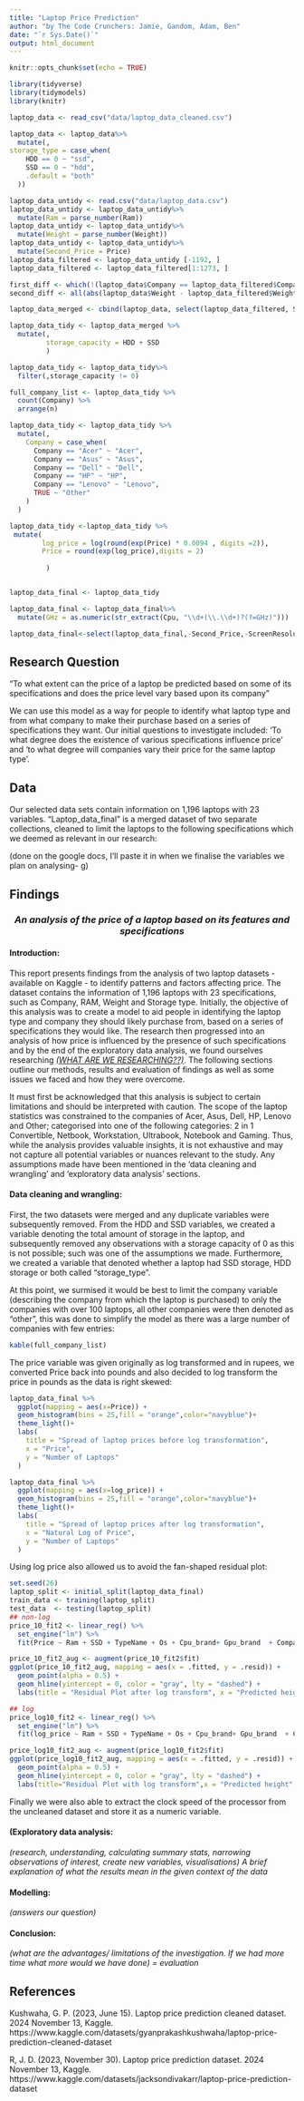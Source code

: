 ```yaml
---
title: "Laptop Price Prediction"
author: "by The Code Crunchers: Jamie, Gandom, Adam, Ben"
date: "`r Sys.Date()`"
output: html_document
---
```


```r
knitr::opts_chunk$set(echo = TRUE)
```


```r
library(tidyverse)
library(tidymodels)
library(knitr)
```


```r
laptop_data <- read_csv("data/laptop_data_cleaned.csv")

laptop_data <- laptop_data%>% 
  mutate(, 
storage_type = case_when(
    HDD == 0 ~ "ssd",
    SSD == 0 ~ "hdd",
    .default = "both"
  ))

laptop_data_untidy <- read.csv("data/laptop_data.csv")
laptop_data_untidy <- laptop_data_untidy%>%
  mutate(Ram = parse_number(Ram))
laptop_data_untidy <- laptop_data_untidy%>%
  mutate(Weight = parse_number(Weight))
laptop_data_untidy <- laptop_data_untidy%>%
  mutate(Second_Price = Price)
laptop_data_filtered <- laptop_data_untidy [-1192, ]
laptop_data_filtered <- laptop_data_filtered[1:1273, ]

first_diff <- which(!(laptop_data$Company == laptop_data_filtered$Company & laptop_data$TypeName == laptop_data_filtered$TypeName & laptop_data$Ram == laptop_data_filtered$Ram ))
second_diff <- all(abs(laptop_data$Weight - laptop_data_filtered$Weight) < .Machine$double.eps^0.5)

laptop_data_merged <- cbind(laptop_data, select(laptop_data_filtered, Second_Price, Inches, ScreenResolution, Cpu, Gpu, Memory)) 

laptop_data_tidy <- laptop_data_merged %>%
  mutate(,
         storage_capacity = HDD + SSD
         )

laptop_data_tidy <- laptop_data_tidy%>%
  filter(,storage_capacity != 0)

full_company_list <- laptop_data_tidy %>% 
  count(Company) %>%
  arrange(n)

laptop_data_tidy <- laptop_data_tidy %>%
  mutate(,
    Company = case_when(
      Company == "Acer" ~ "Acer",
      Company == "Asus" ~ "Asus",
      Company == "Dell" ~ "Dell",
      Company == "HP" ~ "HP",
      Company == "Lenovo" ~ "Lenovo",
      TRUE ~ "Other"
    )    
  )

laptop_data_tidy <-laptop_data_tidy %>%
 mutate(
        log_price = log(round(exp(Price) * 0.0094 , digits =2)),
        Price = round(exp(log_price),digits = 2)
        
         )


laptop_data_final <- laptop_data_tidy

laptop_data_final <- laptop_data_final%>%
  mutate(GHz = as.numeric(str_extract(Cpu, "\\d+(\\.\\d+)?(?=GHz)")))

laptop_data_final<-select(laptop_data_final,-Second_Price,-ScreenResolution,-Gpu,-Memory,-Cpu)


```


## Research Question


“To what extent can the price of a laptop be predicted based on some of its specifications and does the price level vary based upon its company”

We can use this model as a way for people to identify what laptop type and from what company to make their purchase based on a series of specifications they want. Our initial questions to investigate included: 'To what degree does the existence of various specifications influence price' and 'to what degree will companies vary their price for the same laptop type'.



## Data

Our selected data sets contain information on 1,196 laptops with 23 variables. “Laptop_data_final” is a merged dataset of two separate collections, cleaned to limit the laptops to the following specifications which we deemed as relevant in our research:

(done on the google docs, I'll paste it in when we finalise the variables we plan on analysing- g)




## Findings

<h3><center>*An analysis of the price of a laptop based on its features and specifications*</center></h3>

<h4>Introduction:</h4>
This report presents findings from the analysis of two laptop datasets - available on Kaggle - to identify patterns and factors affecting price. The dataset contains the information of 1,196 laptops with 23 specifications, such as Company, RAM, Weight and Storage type. Initially, the objective of this analysis was to create a model to aid people in identifying the laptop type and company they should likely purchase from, based on a series of specifications they would like. The research then progressed into an analysis of how price is influenced by the presence of such specifications and by the end of the exploratory data analysis, we found ourselves researching <u>*(WHAT ARE WE RESEARCHING??)*</u>. The following sections outline our methods, results and evaluation of findings as well as some issues we faced and how they were overcome.

It must first be acknowledged that this analysis is subject to certain limitations and should be interpreted with caution. The scope of the laptop statistics was constrained to the companies of Acer, Asus, Dell, HP, Lenovo and Other; categorised into one of the following categories: 2 in 1 Convertible, Netbook, Workstation, Ultrabook, Notebook and Gaming. Thus, while the analysis provides valuable insights, it is not exhaustive and may not capture all potential variables or nuances relevant to the study. Any assumptions made have been mentioned in the ‘data cleaning and wrangling’ and ‘exploratory data analysis’ sections.


<h4>Data cleaning and wrangling:</h4>
First, the two datasets were merged and any duplicate variables were subsequently removed. From the HDD and SSD variables, we created a variable denoting the total amount of storage in the laptop, and subsequently removed any observations with a storage capacity of 0 as this is not possible; such was one of the assumptions we made. Furthermore, we created a variable that denoted whether a laptop had SSD storage, HDD storage or both called “storage_type”. 

At this point, we surmised it would be best to limit the company variable (describing the company from which the laptop is purchased) to only the companies with over 100 laptops, all other companies were then denoted as “other”, this was done to simplify the model as there was a large number of companies with few entries:

```r
kable(full_company_list)
```

The price variable was given originally as log transformed and in rupees, we converted Price back into pounds and also decided to log transform the price in pounds as the data is right skewed:

```r
laptop_data_final %>%
  ggplot(mapping = aes(x=Price)) +
  geom_histogram(bins = 25,fill = "orange",color="navyblue")+
  theme_light()+
  labs(
    title = "Spread of laptop prices before log transformation",
    x = "Price",
    y = "Number of Laptops"
  )
```

```r
laptop_data_final %>%
  ggplot(mapping = aes(x=log_price)) +
  geom_histogram(bins = 25,fill = "orange",color="navyblue")+
  theme_light()+
  labs(
    title = "Spread of laptop prices after log transformation",
    x = "Natural Log of Price",
    y = "Number of Laptops"
  )
```

Using log price also allowed us to avoid the fan-shaped residual plot:
```r
set.seed(26)
laptop_split <- initial_split(laptop_data_final)
train_data <- training(laptop_split)
test_data  <- testing(laptop_split)
## non-log
price_10_fit2 <- linear_reg() %>%
  set_engine("lm") %>%
  fit(Price ~ Ram + SSD + TypeName + Os + Cpu_brand+ Gpu_brand  + Company, data=train_data)

price_10_fit2_aug <- augment(price_10_fit2$fit)
ggplot(price_10_fit2_aug, mapping = aes(x = .fitted, y = .resid)) +
  geom_point(alpha = 0.5) +
  geom_hline(yintercept = 0, color = "gray", lty = "dashed") +
  labs(title = "Residual Plot after log transform", x = "Predicted height", y = "Residuals")
```
```r
## log
price_log10_fit2 <- linear_reg() %>%
  set_engine("lm") %>%
  fit(log_price ~ Ram + SSD + TypeName + Os + Cpu_brand+ Gpu_brand  + Company, data=train_data)

price_log10_fit2_aug <- augment(price_log10_fit2$fit)
ggplot(price_log10_fit2_aug, mapping = aes(x = .fitted, y = .resid)) +
  geom_point(alpha = 0.5) +
  geom_hline(yintercept = 0, color = "gray", lty = "dashed") +
  labs(title="Residual Plot with log transform",x = "Predicted height", y = "Residuals")
```

Finally we were also able to extract the clock speed of the processor from the uncleaned dataset and store it as a numeric variable.


<h4>(Exploratory data analysis: </h4>
*(research, understanding, calculating summary stats, narrowing observations of interest, create new variables, visualisations) A brief explanation of what the results mean in the given context of the data*


<h4>Modelling:</h4>
*(answers our question)*


<h4>Conclusion: </h4>
*(what are the advantages/ limitations of the investigation. If we had more time what more would we have done) = evaluation*





## References

Kushwaha, G. P. (2023, June 15). Laptop price prediction cleaned dataset. 2024 November 13, Kaggle. 
https://www.kaggle.com/datasets/gyanprakashkushwaha/laptop-price-prediction-cleaned-dataset 

R, J. D. (2023, November 30). Laptop price prediction dataset. 2024 November 13, Kaggle. 
https://www.kaggle.com/datasets/jacksondivakarr/laptop-price-prediction-dataset 



